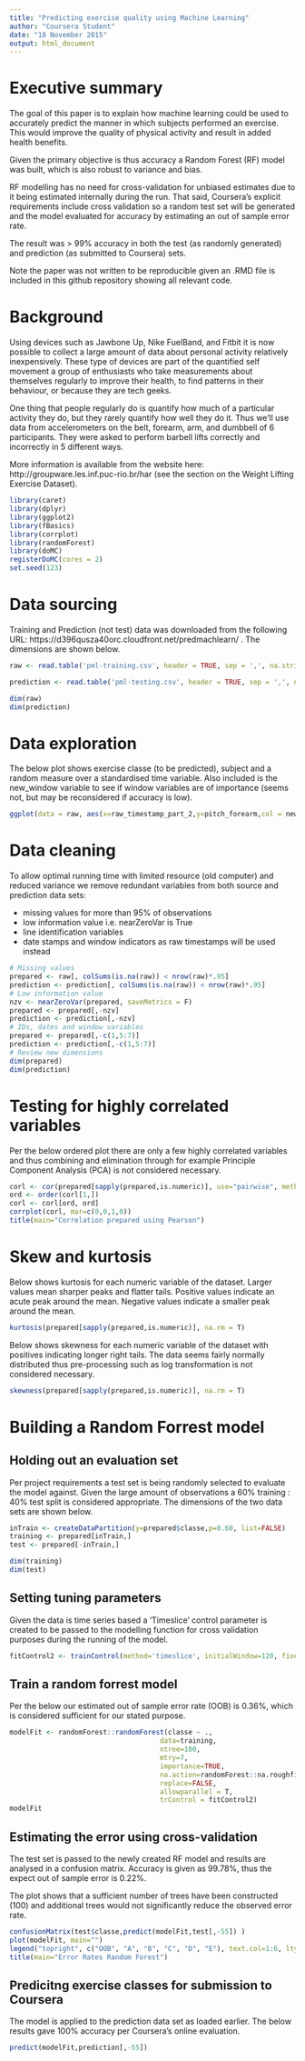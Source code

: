 ```yaml
---
title: "Predicting exercise quality using Machine Learning"
author: "Coursera Student"
date: "18 November 2015"
output: html_document
---
```


# Executive summary

The goal of this paper is to explain how machine learning could be used to accurately predict the manner in which subjects performed an exercise. This would improve the quality of physical activity and result in added health benefits.  

Given the primary objective is thus accuracy a Random Forest (RF) model was built, which is also robust to variance and bias. 

RF modelling has no need for cross-validation for unbiased estimates due to it being estimated internally during the run. That said, Coursera's explicit requirements include cross validation so a random test set will be generated and the model evaluated for accuracy by estimating an out of sample error rate. 

The result was > 99% accuracy in both the test (as randomly generated) and prediction (as submitted to Coursera) sets.

Note the paper was not written to be reproducible given an .RMD file is included in this github repository showing all relevant code.

# Background

Using devices such as Jawbone Up, Nike FuelBand, and Fitbit it is now possible to collect a large amount of data about personal activity relatively inexpensively. These type of devices are part of the quantified self movement a group of enthusiasts who take measurements about themselves regularly to improve their health, to find patterns in their behaviour, or because they are tech geeks. 

One thing that people regularly do is quantify how much of a particular activity they do, but they rarely quantify how well they do it. Thus we'll use data from accelerometers on the belt, forearm, arm, and dumbbell of 6 participants. They were asked to perform barbell lifts correctly and incorrectly in 5 different ways. 

More information is available from the website here: http://groupware.les.inf.puc-rio.br/har (see the section on the Weight Lifting Exercise Dataset).


```r
library(caret)
library(dplyr)
library(ggplot2)
library(fBasics)
library(corrplot)
library(randomForest)
library(doMC)
registerDoMC(cores = 2)
set.seed(123)
```


# Data sourcing

Training and Prediction (not test) data was downloaded from the following URL: https://d396qusza40orc.cloudfront.net/predmachlearn/ . The dimensions are shown below.

```r
raw <- read.table('pml-training.csv', header = TRUE, sep = ',', na.strings = c("NA","","#DIV/0!","0.00"), stringsAsFactors = T)

prediction <- read.table('pml-testing.csv', header = TRUE, sep = ',', na.strings = c("NA","","#DIV/0!","0.00"), stringsAsFactors = T)
```

```r
dim(raw)
dim(prediction)
```

# Data exploration

The below plot shows exercise classe (to be predicted), subject and a random measure over a standardised time variable. Also included is the new_window variable to see if window variables are of importance (seems not, but may be reconsidered if accuracy is low).

```r
ggplot(data = raw, aes(x=raw_timestamp_part_2,y=pitch_forearm,col = new_window)) + geom_line() + facet_grid(user_name ~ classe)

```

# Data cleaning

To allow optimal running time with limited resource (old computer) and reduced variance we remove redundant variables from both source and prediction data sets:

* missing values for more than 95% of observations
* low information value i.e. nearZeroVar is True
* line identification variables
* date stamps and window indicators as raw timestamps will be used instead

```r
# Missing values
prepared <- raw[, colSums(is.na(raw)) < nrow(raw)*.95]
prediction <- prediction[, colSums(is.na(raw)) < nrow(raw)*.95]
# Low information value
nzv <- nearZeroVar(prepared, saveMetrics = F)
prepared <- prepared[,-nzv]
prediction <- prediction[,-nzv]
# IDs, dates and window variables
prepared <- prepared[,-c(1,5:7)]
prediction <- prediction[,-c(1,5:7)]
# Review new dimensions
dim(prepared)
dim(prediction)
```

# Testing for highly correlated variables

Per the below ordered plot there are only a few highly correlated variables and thus combining and elimination through for example Principle Component Analysis (PCA) is not considered necessary. 

```r
corl <- cor(prepared[sapply(prepared,is.numeric)], use="pairwise", method="pearson")
ord <- order(corl[1,])
corl <- corl[ord, ord]
corrplot(corl, mar=c(0,0,1,0))
title(main="Correlation prepared using Pearson")
```

# Skew and kurtosis

Below shows kurtosis for each numeric variable of the dataset. Larger values mean sharper peaks and flatter tails. Positive values indicate an acute peak around the mean. Negative values indicate a smaller peak around the mean. 

```r
kurtosis(prepared[sapply(prepared,is.numeric)], na.rm = T)
```

Below shows skewness for each numeric variable of the dataset with positives indicating longer right tails. The data seems fairly normally distributed thus pre-processing such as log transformation is not considered necessary.

```r
skewness(prepared[sapply(prepared,is.numeric)], na.rm = T)
```

# Building a Random Forrest model

## Holding out an evaluation set

Per project requirements a test set is being randomly selected to evaluate the model against. Given the large amount of observations a 60% training : 40% test split is considered appropriate. The dimensions of the two data sets are shown below.

```r
inTrain <- createDataPartition(y=prepared$classe,p=0.60, list=FALSE) 
training <- prepared[inTrain,]
test <- prepared[-inTrain,]
```

```r
dim(training)
dim(test)
```

## Setting tuning parameters

Given the data is time series based a 'Timeslice' control parameter is created to be passed to the modelling function for cross validation purposes during the running of the model.

```r

fitControl2 <- trainControl(method='timeslice', initialWindow=120, fixedWindow=TRUE, horizon=120)

```

## Train a random forrest model 

Per the below our estimated out of sample error rate (OOB) is 0.36%, which is considered sufficient for our stated purpose.

```r

modelFit <- randomForest::randomForest(classe ~ .,
                                     data=training, 
                                     ntree=100,
                                     mtry=7,
                                     importance=TRUE,
                                     na.action=randomForest::na.roughfix,
                                     replace=FALSE, 
                                     allowparallel = T,
                                     trControl = fitControl2)
modelFit
```

## Estimating the error using cross-validation

The test set is passed to the newly created RF model and results are analysed in a confusion matrix. Accuracy is given as 99.78%, thus the expect out of sample error is 0.22%. 

The plot shows that a sufficient number of trees have been constructed (100) and additional trees would not significantly reduce the observed error rate.

```r
confusionMatrix(test$classe,predict(modelFit,test[,-55]) )
plot(modelFit, main="")
legend("topright", c("OOB", "A", "B", "C", "D", "E"), text.col=1:6, lty=1:3, col=1:3)
title(main="Error Rates Random Forest")
```

## Predicitng exercise classes for submission to Coursera

The model is applied to the prediction data set as loaded earlier. The below results gave 100% accuracy per Coursera's online evaluation.

```r
predict(modelFit,prediction[,-55])
```


